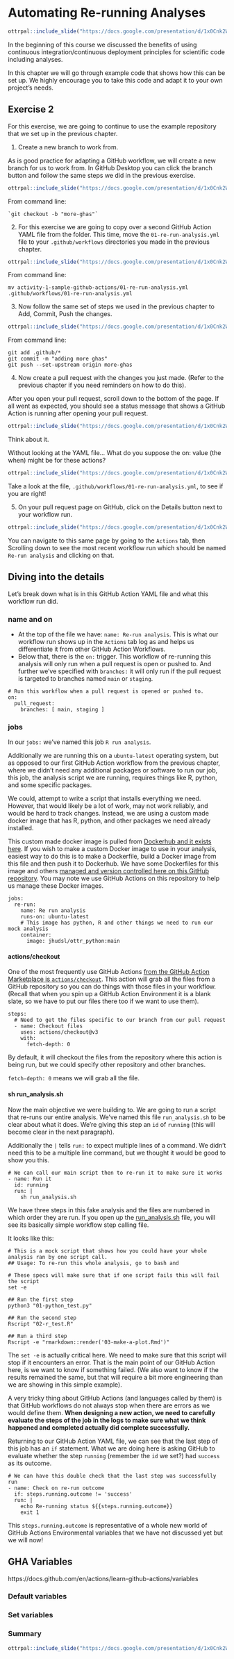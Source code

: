 
# Automating Re-running Analyses



```r
ottrpal::include_slide("https://docs.google.com/presentation/d/1x0Cnk2Wcsg8HYkmXnXo_0PxmYCxAwzVrUQzb8DUDvTA/edit#slide=id.g280d2b56f79_0_3819")
```

In the beginning of this course we discussed the benefits of using continuous integration/continuous deployment principles for scientific code including analyses.

In this chapter we will go through example code that shows how this can be set up. We highly encourage you to take this code and adapt it to your own project's needs.

## Exercise 2

For this exercise, we are going to continue to use the example repository that we set up in the previous chapter.

1. Create a new branch to work from.

As is good practice for adapting a GitHub workflow, we will create a new branch for us to work from. In GitHub Desktop you can click the branch button and follow the same steps we did in the previous exercise.

```r
ottrpal::include_slide("https://docs.google.com/presentation/d/1x0Cnk2Wcsg8HYkmXnXo_0PxmYCxAwzVrUQzb8DUDvTA/edit#slide=id.g280d2b56f79_0_3213")
```
From command line:
```
`git checkout -b "more-ghas"`
```

2. For this exercise we are going to copy over a second GitHub Action YAML file from the folder. This time, move the `01-re-run-analysis.yml` file to your `.github/workflows` directories you made in the previous chapter.

```r
ottrpal::include_slide("https://docs.google.com/presentation/d/1x0Cnk2Wcsg8HYkmXnXo_0PxmYCxAwzVrUQzb8DUDvTA/edit#slide=id.g280d2b56f79_0_3226")
```
From command line:
```
mv activity-1-sample-github-actions/01-re-run-analysis.yml .github/workflows/01-re-run-analysis.yml
```

3. Now follow the same set of steps we used in the previous chapter to Add, Commit, Push the changes.

```r
ottrpal::include_slide("https://docs.google.com/presentation/d/1x0Cnk2Wcsg8HYkmXnXo_0PxmYCxAwzVrUQzb8DUDvTA/edit#slide=id.g280d2b56f79_0_3234")
```
From command line:
```
git add .github/*
git commit -m "adding more ghas"
git push --set-upstream origin more-ghas
```

4. Now create a pull request with the changes you just made. (Refer to the previous chapter if you need reminders on how to do this).

After you open your pull request, scroll down to the bottom of the page. If all went as expected, you should see a status message that shows a GitHub Action is running after opening your pull request.

```r
ottrpal::include_slide("https://docs.google.com/presentation/d/1x0Cnk2Wcsg8HYkmXnXo_0PxmYCxAwzVrUQzb8DUDvTA/edit#slide=id.g280d2b56f79_0_3239")
```

Think about it.

Without looking at the YAML file… What do you suppose the on: value (the when) might be for these actions?

```r
ottrpal::include_slide("https://docs.google.com/presentation/d/1x0Cnk2Wcsg8HYkmXnXo_0PxmYCxAwzVrUQzb8DUDvTA/edit#slide=id.g280d2b56f79_0_3246")
```

Take a look at the file, `.github/workflows/01-re-run-analysis.yml`, to see if you are right!

5. On your pull request page on GitHub, click on the Details button next to your workflow run.

```r
ottrpal::include_slide("https://docs.google.com/presentation/d/1x0Cnk2Wcsg8HYkmXnXo_0PxmYCxAwzVrUQzb8DUDvTA/edit#slide=id.g280d2b56f79_0_3250")
```

You can navigate to this same page by going to the `Actions` tab, then Scrolling down to see the most recent workflow run which should be named `Re-run analysis` and clicking on that.

## Diving into the details

Let's break down what is in this GitHub Action YAML file and what this workflow run did.

### name and on

- At the top of the file we have: `name: Re-run analysis`. This is what our workflow run shows up in the `Actions` tab log as and helps us differentiate it from other GitHub Action Workflows.
- Below that, there is the `on:` trigger. This workflow of re-running this analysis will only run when a pull request is open or pushed to. And further we've specified with `branches:` it will only run if the pull request is targeted to branches named `main` or `staging`.
```
# Run this workflow when a pull request is opened or pushed to.
on:
  pull_request:
    branches: [ main, staging ]
```

### jobs

In our `jobs:` we've named this job `R run analysis`.

Additionally we are running this on a `ubuntu-latest` operating system, but as opposed to our first GitHub Action workflow from the previous chapter, where we didn't need any additional packages or software to run our job, this job, the analysis script we are running, requires things like R, python, and some specific packages.

We could, attempt to write a script that installs everything we need. However, that would likely be a lot of work, may not work reliably, and would be hard to track changes. Instead, we are using a custom made docker image that has R, python, and other packages we need already installed.

This custom made docker image is pulled from [Dockerhub and it exists here](https://hub.docker.com/r/jhudsl/ottr_python). If you wish to make a custom Docker image to use in your analysis, easiest way to do this is to make a Dockerfile, build a Docker image from this file and then push it to Dockerhub. We have some Dockerfiles for this image and others [managed and version controlled here on this GitHub repository](https://github.com/jhudsl/ottr_docker). You may note we use GitHub Actions on this repository to help us manage these Docker images.
```
jobs:
  re-run:
    name: Re run analysis
    runs-on: ubuntu-latest
    # This image has python, R and other things we need to run our mock analysis
    container:
      image: jhudsl/ottr_python:main
```

#### actions/checkout

One of the most frequently use GitHub Actions [from the GitHub Action Marketplace is `actions/checkout`](https://github.com/actions/checkout). This action will grab all the files from a GitHub repository so you can do things with those files in your workflow. (Recall that when you spin up a GitHub Action Environment it is a blank slate, so we have to put our files there too if we want to use them).

```
steps:
  # Need to get the files specific to our branch from our pull request
  - name: Checkout files
    uses: actions/checkout@v3
    with:
      fetch-depth: 0
```

By default, it will checkout the files from the repository where this action is being run, but we could specify other repository and other branches.

`fetch-depth: 0` means we will grab all the file.


#### sh run_analysis.sh

Now the main objective we were building to. We are going to run a script that re-runs our entire analysis. We've named this file `run_analysis.sh` to be clear about what it does. We're giving this step an `id` of `running` (this will become clear in the next paragraph).

Additionally the `|` tells `run:` to expect multiple lines of a command. We didn't need this to be a multiple line command, but we thought it would be good to show you this.
```
# We can call our main script then to re-run it to make sure it works
- name: Run it
  id: running
  run: |
    sh run_analysis.sh
```  
We have three steps in this fake analysis and the files are numbered in which order they are run. If you open up the [run_analysis.sh](https://github.com/fhdsl/github-actions-workshop/blob/main/run_analysis.sh) file, you will see its basically simple workflow step calling file.

It looks like this:
```
# This is a mock script that shows how you could have your whole analysis ran by one script call.
## Usage: To re-run this whole analysis, go to bash and

# These specs will make sure that if one script fails this will fail the script
set -e

## Run the first step
python3 "01-python_test.py"

## Run the second step
Rscript "02-r_test.R"

## Run a third step
Rscript -e "rmarkdown::render('03-make-a-plot.Rmd')"
```

The `set -e` is actually critical here. We need to make sure that this script will stop if it encounters an error. That is the main point of our GitHub Action here, is we want to know if something failed. (We also want to know if the results remained the same, but that will require a bit more engineering than we are showing in this simple example).

A very tricky thing about GitHub Actions (and languages called by them) is that GitHub workflows do not always stop when there are errors as we would define them. **When designing a new action, we need to carefully evaluate the steps of the job in the logs to make sure what we think happened and completed actually did complete successfully.**

Returning to our GitHub Action YAML file, we can see that the last step of this job has an `if` statement. What we are doing here is asking GitHub to evaluate whether the step `running` (remember the `id` we set?) had `success` as its outcome.
```
# We can have this double check that the last step was successfully run
- name: Check on re-run outcome
  if: steps.running.outcome != 'success'
  run: |
    echo Re-running status ${{steps.running.outcome}}
    exit 1
```

This `steps.running.outcome` is representative of a whole new world of GitHub Actions Environmental variables that we have not discussed yet but we will now!

## GHA Variables

https://docs.github.com/en/actions/learn-github-actions/variables

### Default variables

### Set variables



### Summary

```r
ottrpal::include_slide("https://docs.google.com/presentation/d/1x0Cnk2Wcsg8HYkmXnXo_0PxmYCxAwzVrUQzb8DUDvTA/edit#slide=id.g280d2b56f79_0_3262")
```
